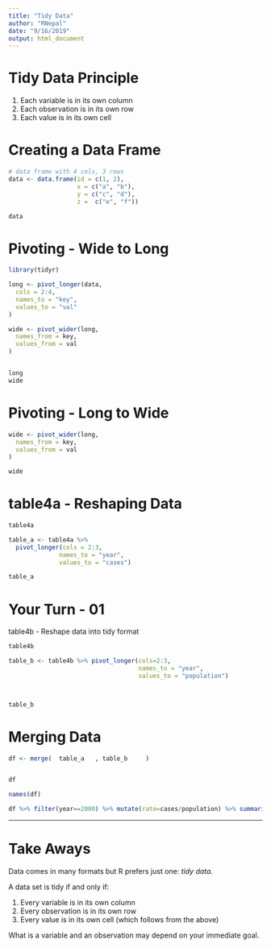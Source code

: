 ```yaml
---
title: "Tidy Data"
author: "RNepal"
date: "9/16/2019"
output: html_document
---
```



<!-- This file is provided in Data Analysis with R bootcamp by R Nepal (www.rugnepal.org) -->

# Tidy Data Principle


1. Each variable is in its own column 
2. Each observation is in its own row
3. Each value is in its own cell

# Creating a Data Frame

```r
# data frame with 4 cols, 3 rows
data <- data.frame(id = c(1, 2), 
                   x = c("a", "b"),
                   y = c("c", "d"),
                   z =  c("e", "f"))

data
```

# Pivoting - Wide to Long

```r
library(tidyr)

long <- pivot_longer(data,
  cols = 2:4,
  names_to = "key",
  values_to = "val"
)

wide <- pivot_wider(long,
  names_from = key,
  values_from = val
)


long
wide

```


# Pivoting - Long to Wide

```r
wide <- pivot_wider(long,
  names_from = key,
  values_from = val
)

wide
```

# table4a - Reshaping Data

```r
table4a
```


```r

table_a <- table4a %>% 
  pivot_longer(cols = 2:3, 
              names_to = "year", 
              values_to = "cases")

table_a
```

# Your Turn - 01

table4b - Reshape data into tidy format

```r
table4b
```


```r
table_b <- table4b %>% pivot_longer(cols=2:3,
                                    names_to = "year",
                                    values_to = "population")



table_b
```






# Merging Data

```r
df <- merge(  table_a   , table_b     )


df
```



```r
names(df)
```



```r
df %>% filter(year==2000) %>% mutate(rate=cases/population) %>% summarise(avg_rate=mean(rate))
```


***

# Take Aways

Data comes in many formats but R prefers just one: _tidy data_.

A data set is tidy if and only if:

1. Every variable is in its own column
2. Every observation is in its own row
3. Every value is in its own cell (which follows from the above)

What is a variable and an observation may depend on your immediate goal.
